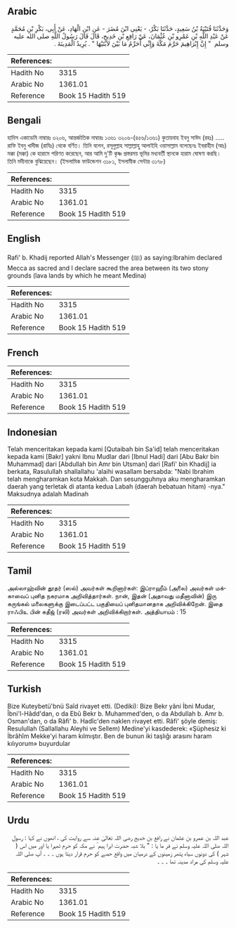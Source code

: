 ## Arabic


<div dir="rtl" lang="ar" style={{fontSize:'larger',backgroundColor:'#f8f9fa',padding:20}}>
وَحَدَّثَنَا قُتَيْبَةُ بْنُ سَعِيدٍ، حَدَّثَنَا بَكْرٌ، - يَعْنِي ابْنَ مُضَرَ - عَنِ ابْنِ الْهَادِ، عَنْ أَبِي، بَكْرِ بْنِ مُحَمَّدٍ عَنْ عَبْدِ اللَّهِ بْنِ عَمْرِو بْنِ عُثْمَانَ، عَنْ رَافِعِ بْنِ خَدِيجٍ، قَالَ قَالَ رَسُولُ اللَّهِ صلى الله عليه وسلم ‏ "‏ إِنَّ إِبْرَاهِيمَ حَرَّمَ مَكَّةَ وَإِنِّي أُحَرِّمُ مَا بَيْنَ لاَبَتَيْهَا ‏"‏ ‏.‏ يُرِيدُ الْمَدِينَةَ ‏.‏
</div>
<div style={{backgroundColor:'#f8f9fa',padding:20, marginBottom: 10}}><table> <thead> <tr> <th>References:</th> <th></th> </tr> </thead> <tbody><tr><td>Hadith No</td><td>3315</td></tr><tr><td>Arabic No</td><td>1361.01</td></tr><tr><td>Reference</td><td>Book 15 Hadith 519</td></tr></tbody></table></div>

## Bengali


<div dir="ltr" lang="bn" style={{fontSize:'larger',backgroundColor:'#f8f9fa',padding:20}}>
হাদিস একাডেমি নাম্বারঃ ৩২০৬, আন্তর্জাতিক নাম্বারঃ ১৩৬১ ৩২০৬-(৪৫৬/১৩৬১) কুতায়বাহ ইবনু সাঈদ (রহঃ) ..... রাফি ইবনু খাদীজ (রাযিঃ) থেকে বর্ণিত। তিনি বলেন, রসূলুল্লাহ সাল্লাল্লাহু আলাইহি ওয়াসাল্লাম বলেছেনঃ ইবরাহীম (আঃ) মক্কা (মক্কা) কে হারামে পরিণত করেছেন, আর আমি দু'টি কৃষ্ণ প্রস্তরময় ভূমির মধ্যবর্তী স্থানকে হারাম ঘোষণা করছি। তিনি মদীনাকে বুঝিয়েছেন। (ইসলামিক ফাউন্ডেশন ৩১৮১, ইসলামীক সেন্টার ৩১৭৮)
</div>
<div style={{backgroundColor:'#f8f9fa',padding:20, marginBottom: 10}}><table> <thead> <tr> <th>References:</th> <th></th> </tr> </thead> <tbody><tr><td>Hadith No</td><td>3315</td></tr><tr><td>Arabic No</td><td>1361.01</td></tr><tr><td>Reference</td><td>Book 15 Hadith 519</td></tr></tbody></table></div>

## English


<div dir="ltr" lang="en" style={{fontSize:'larger',backgroundColor:'#f8f9fa',padding:20}}>
Rafi' b. Khadij reported Allah's Messenger (ﷺ) as saying:Ibrahim declared Mecca as sacred and I declare sacred the area between its two stony grounds (lava lands by which he meant Medina)
</div>
<div style={{backgroundColor:'#f8f9fa',padding:20, marginBottom: 10}}><table> <thead> <tr> <th>References:</th> <th></th> </tr> </thead> <tbody><tr><td>Hadith No</td><td>3315</td></tr><tr><td>Arabic No</td><td>1361.01</td></tr><tr><td>Reference</td><td>Book 15 Hadith 519</td></tr></tbody></table></div>

## French


<div dir="ltr" lang="fr" style={{fontSize:'larger',backgroundColor:'#f8f9fa',padding:20}}>

</div>
<div style={{backgroundColor:'#f8f9fa',padding:20, marginBottom: 10}}><table> <thead> <tr> <th>References:</th> <th></th> </tr> </thead> <tbody><tr><td>Hadith No</td><td>3315</td></tr><tr><td>Arabic No</td><td>1361.01</td></tr><tr><td>Reference</td><td>Book 15 Hadith 519</td></tr></tbody></table></div>

## Indonesian


<div dir="ltr" lang="id" style={{fontSize:'larger',backgroundColor:'#f8f9fa',padding:20}}>
Telah menceritakan kepada kami [Qutaibah bin Sa'id] telah menceritakan kepada kami [Bakr] yakni Ibnu Mudlar dari [Ibnul Hadi] dari [Abu Bakr bin Muhammad] dari [Abdullah bin Amr bin Utsman] dari [Rafi' bin Khadij] ia berkata, Rasulullah shallallahu 'alaihi wasallam bersabda: "Nabi Ibrahim telah mengharamkan kota Makkah. Dan sesungguhnya aku mengharamkan daerah yang terletak di atanta kedua Labah (daerah bebatuan hitam) -nya." Maksudnya adalah Madinah
</div>
<div style={{backgroundColor:'#f8f9fa',padding:20, marginBottom: 10}}><table> <thead> <tr> <th>References:</th> <th></th> </tr> </thead> <tbody><tr><td>Hadith No</td><td>3315</td></tr><tr><td>Arabic No</td><td>1361.01</td></tr><tr><td>Reference</td><td>Book 15 Hadith 519</td></tr></tbody></table></div>

## Tamil


<div dir="ltr" lang="ta" style={{fontSize:'larger',backgroundColor:'#f8f9fa',padding:20}}>
அல்லாஹ்வின் தூதர் (ஸல்) அவர்கள் கூறினார்கள்: இப்ராஹீம் (அலை) அவர்கள் மக்காவைப் புனித நகரமாக அறிவித்தார்கள். நான், இதன் (அதாவது மதீனாவின்) இரு கருங்கல் மலைகளுக்கு இடைப்பட்ட பகுதியைப் புனிதமானதாக அறிவிக்கிறேன். இதை ராஃபிஉ பின் கதீஜ் (ரலி) அவர்கள் அறிவிக்கிறார்கள். அத்தியாயம் : 15
</div>
<div style={{backgroundColor:'#f8f9fa',padding:20, marginBottom: 10}}><table> <thead> <tr> <th>References:</th> <th></th> </tr> </thead> <tbody><tr><td>Hadith No</td><td>3315</td></tr><tr><td>Arabic No</td><td>1361.01</td></tr><tr><td>Reference</td><td>Book 15 Hadith 519</td></tr></tbody></table></div>

## Turkish


<div dir="ltr" lang="tr" style={{fontSize:'larger',backgroundColor:'#f8f9fa',padding:20}}>
Bize Kuteybetü'bnü Saîd rivayet etti. (Dediki): Bize Bekr yâni İbni Mudar, Îbni'l-Hâdd'dan, o da Ebû Bekr b. Muhammed'den, o da Abdullah b. Amr b. Osman'dan, o da Râfi' b. Hadîc'den naklen rivayet etti. Râfi' şöyle demiş: Resulullah (Sallallahu Aleyhi ve Sellem) Medine'yi kasdederek: «Şüphesiz ki İbrâhîm Mekke'yi haram kılmıştır. Ben de bunun iki taşlığı arasını haram kılıyorum» buyurdular
</div>
<div style={{backgroundColor:'#f8f9fa',padding:20, marginBottom: 10}}><table> <thead> <tr> <th>References:</th> <th></th> </tr> </thead> <tbody><tr><td>Hadith No</td><td>3315</td></tr><tr><td>Arabic No</td><td>1361.01</td></tr><tr><td>Reference</td><td>Book 15 Hadith 519</td></tr></tbody></table></div>

## Urdu


<div dir="rtl" lang="ur" style={{fontSize:'larger',backgroundColor:'#f8f9fa',padding:20}}>
عبد اللہ بن عمرو بن عثمان نے رافع بن خدیج رضی اللہ تعالیٰ عنہ سے روایت کی ، انھوں نے کہا : رسول اللہ صلی اللہ علیہ وسلم نے فر ما یا : " بلا شبہ حضرت ابرا ہیم ؑ نے مکہ کو حرم ٹھہرا یا اور میں اس ( شہر ) کی دونوں سیاہ پتھر زمینوں کے درمیان میں واقع حصے کو حرم قرار دیتا ہوں ۔ ۔ ۔ آپ صلی اللہ علیہ وسلم کی مراد مدینہ تھا ۔ ۔ ۔
</div>
<div style={{backgroundColor:'#f8f9fa',padding:20, marginBottom: 10}}><table> <thead> <tr> <th>References:</th> <th></th> </tr> </thead> <tbody><tr><td>Hadith No</td><td>3315</td></tr><tr><td>Arabic No</td><td>1361.01</td></tr><tr><td>Reference</td><td>Book 15 Hadith 519</td></tr></tbody></table></div>